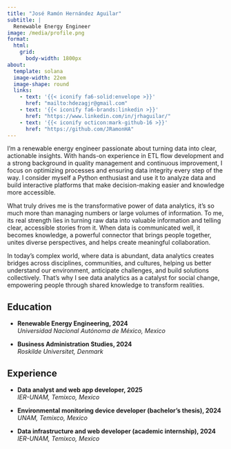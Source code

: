 ```yaml
---
title: "José Ramón Hernández Aguilar"
subtitle: |
  Renewable Energy Engineer
image: /media/profile.png
format:
  html:
    grid:
      body-width: 1800px
about:
  template: solana
  image-width: 22em
  image-shape: round
  links:
    - text: '{{< iconify fa6-solid:envelope >}}'
      href: "mailto:hdezagjr@gmail.com"
    - text: '{{< iconify fa6-brands:linkedin >}}'
      href: "https://www.linkedin.com/in/jrhaguilar/"
    - text: '{{< iconify octicon:mark-github-16 >}}'
      href: "https://github.com/JRamonHA"
---
```


I’m a renewable energy engineer passionate about turning data into clear, actionable insights. With hands-on experience in ETL flow development and a strong background in quality management and continuous improvement, I focus on optimizing processes and ensuring data integrity every step of the way. I consider myself a Python enthusiast and use it to analyze data and build interactive platforms that make decision-making easier and knowledge more accessible.

What truly drives me is the transformative power of data analytics, it’s so much more than managing numbers or large volumes of information. To me, its real strength lies in turning raw data into valuable information and telling clear, accessible stories from it. When data is communicated well, it becomes knowledge, a powerful connector that brings people together, unites diverse perspectives, and helps create meaningful collaboration.

In today’s complex world, where data is abundant, data analytics creates bridges across disciplines, communities, and cultures, helping us better understand our environment, anticipate challenges, and build solutions collectively. That’s why I see data analytics as a catalyst for social change, empowering people through shared knowledge to transform realities.

:::: {.grid}

::: {.g-col-12 .g-col-md-5 style="text-align: left;"}
## Education

- **Renewable Energy Engineering, 2024**  
  *Universidad Nacional Autónoma de México, Mexico*

- **Business Administration Studies, 2024**  
  *Roskilde Universitet, Denmark*
:::

::: {.g-col-12 .g-col-md-7 style="text-align: left;"}
## Experience

- **Data analyst and web app developer, 2025**  
  *IER-UNAM, Temixco, Mexico*

- **Environmental monitoring device developer (bachelor’s thesis), 2024**  
  *UNAM, Temixco, Mexico*

- **Data infrastructure and web developer (academic internship), 2024**  
  *IER-UNAM, Temixco, Mexico*
:::

::::